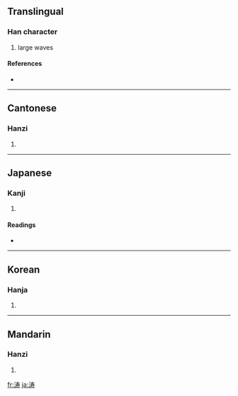 {{also|濤}}
==Translingual==

===Han character===
{{Han char|rn=85|rad=水|as=07|sn=10|four=|canj=水手大戈 (EQKI)}}

# large waves

====References====
* {{Han ref|kx=0627.311|hdz=31618.110|uh=6D9B|ud=28059}}

----

==Cantonese==

===Hanzi===
{{yue-hanzi|jyut=|y=tou4}}

# {{defn|Cantonese}}

----

==Japanese==

===Kanji===
{{ja-kanji|grade=|rs=水07}}

# {{defn|Japanese}}

====Readings====
* {{ja-readings|on=[[とう]] (tō)|kun=[[なみ]] (nami)}}

----

==Korean==

===Hanja===
{{ko-hanja|hangeul=도|eumhun=물결|rv=|mr=|y=}}

# {{defn|Korean}}

----

==Mandarin==

===Hanzi===
{{cmn-hanzi|tra=濤|pin=[[tāo]] ([[tao1]])|wg=t'ao<sup>1</sup>}}

# {{defn|Mandarin}}

[[fr:涛]]
[[ja:涛]]